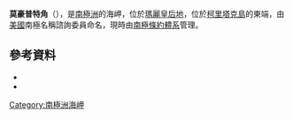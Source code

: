 {{coord|66|4|S|100|47|E|source:GNIS|display=title}}

'''莫豪普特角'''（{{lang-en|Mohaupt Point}}），是[[南極洲|南極洲]]的海岬，位於[[瑪麗皇后地|瑪麗皇后地]]，位於[[柯里塔克島|柯里塔克島]]的東端，由[[美國|美國]]南極名稱諮詢委員命名，現時由[[南極條約體系|南極條約體系]]管理。

==參考資料==
*{{cite gnis | type = antarid | id = 10117| name = Mohaupt Point | accessdate = 2013-10-28}}
*{{usgs-gazetteer|id=10117}}

{{Antarctica-geo-stub}}
[[Category:南極洲海岬|Category:南極洲海岬]]